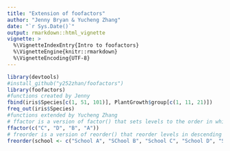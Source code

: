 ```yaml
---
title: "Extension of foofactors"
author: "Jenny Bryan & Yucheng Zhang"
date: "`r Sys.Date()`"
output: rmarkdown::html_vignette
vignette: >
  %\VignetteIndexEntry{Intro to foofactors}
  %\VignetteEngine{knitr::rmarkdown}
  %\VignetteEncoding{UTF-8}
---
```


```r
library(devtools)
#install_github("y252zhan/foofactors")
library(foofactors)
#functions created by Jenny
fbind(iris$Species[c(1, 51, 101)], PlantGrowth$group[c(1, 11, 21)])
freq_out(iris$Species)
#functions extended by Yucheng Zhang
# ffactor is a version of factor() that sets levels to the order in which they appear in the data
ffactor(c("C", "D", "B", "A"))
# freorder is a version of reorder() that reorder levels in descending order according to the numeric value of the second argument
freorder(school <- c("School A", "SChool B", "School C", "School D", "School E", "School F"), N <- c(25,28,12,22,30,25))
```